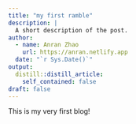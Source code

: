 ```yaml
---
title: "my first ramble"
description: |
  A short description of the post.
author:
  - name: Anran Zhao
    url: https://anran.netlify.app
  date: "`r Sys.Date()`"
output:
  distill::distill_article:
    self_contained: false
draft: false
---
```


This is my very first blog!